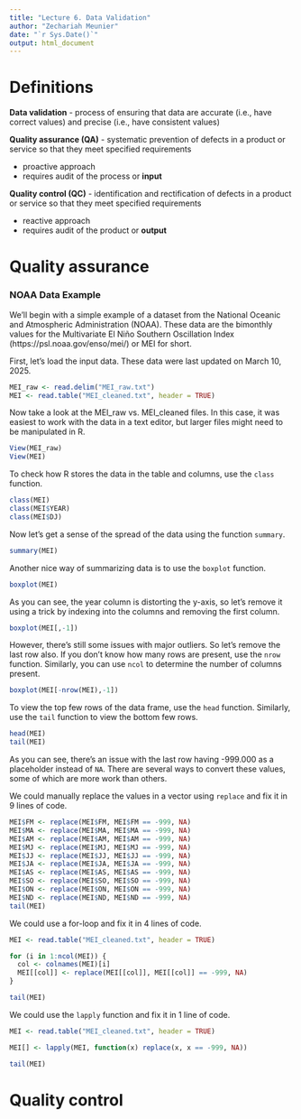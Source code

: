 ```yaml
---
title: "Lecture 6. Data Validation"
author: "Zechariah Meunier"
date: "`r Sys.Date()`"
output: html_document
---
```


# Definitions
**Data validation** - process of ensuring that data are accurate (i.e., have correct values) and precise (i.e., have consistent values)

**Quality assurance (QA)** - systematic prevention of defects in a product or service so that they meet specified requirements

- proactive approach
- requires audit of the process or **input**

**Quality control (QC)** - identification and rectification of defects in a product or service so that they meet specified requirements

- reactive approach
- requires audit of the product or **output**

# Quality assurance

### NOAA Data Example
We'll begin with a simple example of a dataset from the National Oceanic and Atmospheric Administration (NOAA). These data are the bimonthly values for the Multivariate El Niño Southern Oscillation Index (https://psl.noaa.gov/enso/mei/) or MEI for short.

First, let's load the input data. These data were last updated on March 10, 2025.
```r
MEI_raw <- read.delim("MEI_raw.txt")
MEI <- read.table("MEI_cleaned.txt", header = TRUE)
```

Now take a look at the MEI_raw vs. MEI_cleaned files. In this case, it was easiest to work with the data in a text editor, but larger files might need to be manipulated in R.
```r
View(MEI_raw)
View(MEI)
```

To check how R stores the data in the table and columns, use the `class` function.
```r
class(MEI)
class(MEI$YEAR)
class(MEI$DJ)
```

Now let's get a sense of the spread of the data using the function `summary`.
```r
summary(MEI)
```

Another nice way of summarizing data is to use the `boxplot` function.
```r
boxplot(MEI)
```

As you can see, the year column is distorting the y-axis, so let's remove it using a trick by indexing into the columns and removing the first column.
```r
boxplot(MEI[,-1])
```

However, there's still some issues with major outliers. So let's remove the last row also. If you don't know how many rows are present, use the `nrow` function. Similarly, you can use `ncol` to determine the number of columns present.
```r
boxplot(MEI[-nrow(MEI),-1])
```
 
To view the top few rows of the data frame, use the `head` function. Similarly, use the `tail` function to view the bottom few rows.
```r
head(MEI)
tail(MEI)
```
As you can see, there's an issue with the last row having -999.000 as a placeholder instead of `NA`. There are several ways to convert these values, some of which are more work than others.

We could manually replace the values in a vector using `replace` and fix it in 9 lines of code.
```r
MEI$FM <- replace(MEI$FM, MEI$FM == -999, NA)
MEI$MA <- replace(MEI$MA, MEI$MA == -999, NA)
MEI$AM <- replace(MEI$AM, MEI$AM == -999, NA)
MEI$MJ <- replace(MEI$MJ, MEI$MJ == -999, NA)
MEI$JJ <- replace(MEI$JJ, MEI$JJ == -999, NA)
MEI$JA <- replace(MEI$JA, MEI$JA == -999, NA)
MEI$AS <- replace(MEI$AS, MEI$AS == -999, NA)
MEI$SO <- replace(MEI$SO, MEI$SO == -999, NA)
MEI$ON <- replace(MEI$ON, MEI$ON == -999, NA)
MEI$ND <- replace(MEI$ND, MEI$ND == -999, NA)
tail(MEI)
```

We could use a for-loop and fix it in 4 lines of code.
```r
MEI <- read.table("MEI_cleaned.txt", header = TRUE)

for (i in 1:ncol(MEI)) {
  col <- colnames(MEI)[i]
  MEI[[col]] <- replace(MEI[[col]], MEI[[col]] == -999, NA)
}

tail(MEI)
```

We could use the `lapply` function and fix it in 1 line of code.
```r
MEI <- read.table("MEI_cleaned.txt", header = TRUE)

MEI[] <- lapply(MEI, function(x) replace(x, x == -999, NA))

tail(MEI)
```


# Quality control